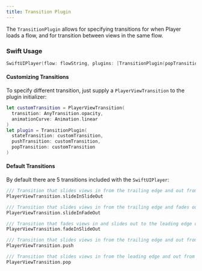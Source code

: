 ```yaml
---
title: Transition Plugin
---
```



The `TransitionPlugin` allows for specifying transitions for when Player loads a flow, and for transition between views in the same flow.

<PodAndPackage product="TransitionPlugin" />

### Swift Usage

```swift
SwiftUIPlayer(flow: flowString, plugins: [TransitionPlugin(popTransition: .pop)], result: $resultBinding)
```

#### Customizing Transitions

To specify different transition, just supply a `PlayerViewTransition` to the plugin initializer:

```swift
let customTransition = PlayerViewTransition(
  transition: AnyTransition.opacity,
  animationCurve: Animation.linear
)
let plugin = TransitionPlugin(
  stateTransition: customTransition,
  pushTransition: customTransition,
  popTransition: customTransition
)
```

#### Default Transitions

By default there are 5 transitions included with the `SwiftUIPlayer`:

```swift
/// Transition that slides views in from the trailing edge and out from to the leading edge of the screen
PlayerViewTransition.slideInSlideOut

/// Transition that slides views in from the trailing edge and fades out views on removal
PlayerViewTransition.slideInFadeOut

/// Transition that fades views in and slides out to the leading edge of the screen on removal
PlayerViewTransition.fadeInSlideOut

/// Transition that slides views in from the trailing edge and out from to the leading edge of the screen
PlayerViewTransition.push

/// Transition that slides views in from the leading edge and out from to the trailing edge of the screen
PlayerViewTransition.pop
```
